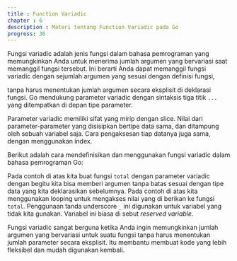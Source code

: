 ```yaml
---
title : Function Variadic
chapter : 6
description : Materi tentang Function Variadic pada Go
progress: 36
---
```


Fungsi variadic adalah jenis fungsi dalam bahasa pemrograman yang 
memungkinkan Anda untuk menerima jumlah argumen yang bervariasi 
saat memanggil fungsi tersebut. Ini berarti Anda dapat memanggil fungsi 
variadic dengan sejumlah argumen yang sesuai dengan definisi fungsi, 

tanpa harus menentukan jumlah argumen secara eksplisit di deklarasi 
fungsi. Go mendukung parameter variadic dengan sintaksis tiga titik 
`...` yang ditempatkan di depan tipe parameter. 

Parameter variadic memiliki sifat yang mirip dengan slice. Nilai dari 
parameter-parameter yang disisipkan bertipe data sama, dan ditampung 
oleh sebuah variabel saja. Cara pengaksesan tiap datanya juga sama, 
dengan menggunakan index.

Berikut adalah cara mendefinisikan dan menggunakan fungsi variadic 
dalam bahasa pemrograman Go:

<NavCompiler src="https://goplay.tools/snippet/o9kKkEEPsXr"/>

Pada contoh di atas kita buat fungsi `total` dengan parameter variadic 
dengan begitu kita bisa memberi argumen tanpa batas sesuai dengan tipe 
data yang kita deklarasikan sebelumnya. Pada contoh di atas kita 
menggunakan looping untuk mengakses nilai yang di berikan ke fungsi 
`total`. Penggunaan tanda underscore `_` ini digunakan untuk variabel yang 
tidak kita gunakan. Variabel ini biasa di sebut _reserved variable_.

Fungsi variadic sangat berguna ketika Anda ingin memungkinkan jumlah 
argumen yang bervariasi untuk suatu fungsi tanpa harus menentukan 
jumlah parameter secara eksplisit. Itu membantu membuat kode yang lebih 
fleksibel dan mudah digunakan kembali.
